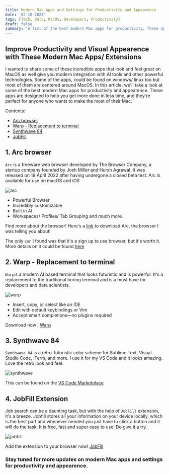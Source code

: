 ```yaml
---
title: Modern Mac Apps and Settings for Productivity and Appearence
date: '02-10-2024'
tags: [Tech, Data, MacOS, Developers, Productivity]
draft: false
summary: 'A list of the best modern Mac apps for productivity. These apps are designed to help you get more done in less time.'
---
```


## Improve Productivity and Visual Appearence with These Modern Mac Apps/ Extensions

I wanted to share some of these incredible apps that look and feel great on MacOS as well give you modern integration with AI tools and
other powerful technologies.
Some of the apps, could be found on windows/ linux too but most of them are centered around MacOS.
In this article, we'll take a look at some of the best modern Mac apps for productivity and appearence.
These apps are designed to help you get more done in less time, and they're perfect for anyone who wants to
make the most of their Mac.

Contents:

- [Arc browser](#1-arc-browser)
- [Warp - Replacement to terminal](#2-warp-replacement-to-terminal)
- [Synthwave 84](#3-synthwave-84)
- [JobFill](#4-jobfill)

## <a id="1-arc-browser"></a> 1. Arc browser

`Arc` is a freeware web browser developed by The Browser Company,
a startup company founded by Josh Miller and Hursh Agrawal.
It was released on 19 April 2022 after having undergone a closed beta test. Arc is available for use on macOS and iOS

<img className="inline" src="/static/images/Blog/arc.png" alt="arc" />

- Powerful Browser
- Incredibly customizable
- Built in AI
- Workspaces/ Profiles/ Tab Grouping and much more.

Find more about the browser! Here's a [link](https://arc.net/gift/d81076f9) to download Arc, the browser I was telling you about!

The only `con` I found was that it's a sign up to use browser, but it's worth it. More details on it could be found [here](https://www.reddit.com/r/ArcBrowser/comments/15a5gnp/comment/jtl79je/?context=3)

## <a id="2-warp-replacement-to-terminal"></a> 2. Warp - Replacement to terminal

`Warp`is a modern AI based terminal that looks futuristic and is powerful.
It's a replacement to the traditional boring terminal and is a must have for developers and data scientists.

<img className="inline" src="/static/images/Blog/warp.png" alt="warp" />

- Insert, copy, or select like an IDE
- Edit with default keybindings or Vim
- Accept smart completions—no plugins required

Download now ! [Warp](https://www.warp.dev/)

## <a id="3-synthwave-84"></a> 3. Synthwave 84

`Synthwave 84` is a retro-futuristic color scheme for Sublime Text, Visual Studio Code, iTerm, and more.
I use it for my VS Code and it looks amazing. Love the retro look and feel.

<img className="inline" src="/static/images/Blog/synthwave.png" alt="synthwave" />

This can be found on the [VS Code Marketplace](https://marketplace.visualstudio.com/items?itemName=RobbOwen.synthwave-vscode)

## <a id="4-jobfill"></a> 4. JobFill Extension

Job search can be a daunting task, but with the help of `JobFill` extension, it's a breeze.
Jobfill stores all your information on your device locally, which is the best part and whenever needed you just have to click a button
and it will do the task. It is free, fast and super easy to use! Do give it a try.

<img className="inline" src="/static/images/Blog/jobfill.png" alt="jobfill" />

Add the extension to your browser now! [JobFill](https://chromewebstore.google.com/detail/autofill-smartly-jobfill/kbgfilncepjeoodogmebahnloidgaibg)

### Stay tuned for more updates on modern Mac apps and settings for productivity and appearence.
